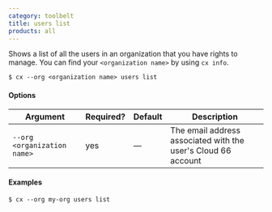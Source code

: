 ```yaml
---
category: toolbelt
title: users list
products: all
---
```


Shows a list of all the users in an organization that you have rights to manage. You can find your `<organization name>` by using `cx info`.

```shell
$ cx --org <organization name> users list
```

#### Options

| Argument | Required? | Default | Description |
|  ---  |  ---  |  ---  |  ---  |
| `--org <organization name>` | yes | — | The email address associated with the user's Cloud 66 account |

#### Examples

```shell
$ cx --org my-org users list
```

